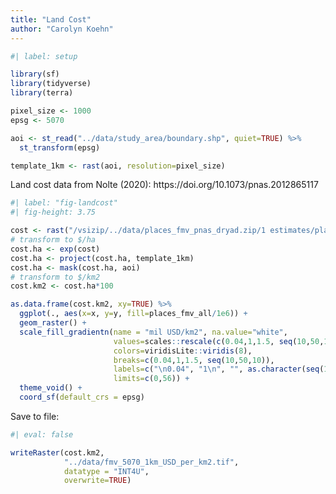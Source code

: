 ```yaml
---
title: "Land Cost"
author: "Carolyn Koehn"
---
```


```r
#| label: setup

library(sf)
library(tidyverse)
library(terra)

pixel_size <- 1000
epsg <- 5070

aoi <- st_read("../data/study_area/boundary.shp", quiet=TRUE) %>%
  st_transform(epsg)

template_1km <- rast(aoi, resolution=pixel_size)
```

Land cost data from Nolte (2020): https://doi.org/10.1073/pnas.2012865117

```r
#| label: "fig-landcost"
#| fig-height: 3.75

cost <- rast("/vsizip/../data/places_fmv_pnas_dryad.zip/1 estimates/places_fmv_all.tif")
# transform to $/ha
cost.ha <- exp(cost)
cost.ha <- project(cost.ha, template_1km)
cost.ha <- mask(cost.ha, aoi)
# transform to $/km2
cost.km2 <- cost.ha*100

as.data.frame(cost.km2, xy=TRUE) %>%
  ggplot(., aes(x=x, y=y, fill=places_fmv_all/1e6)) +
  geom_raster() +
  scale_fill_gradientn(name = "mil USD/km2", na.value="white",
                       values=scales::rescale(c(0.04,1,1.5, seq(10,50,10)), to=c(0,1)),
                       colors=viridisLite::viridis(8),
                       breaks=c(0.04,1,1.5, seq(10,50,10)),
                       labels=c("\n0.04", "1\n", "", as.character(seq(10,50,10))),
                       limits=c(0,56)) +
  theme_void() +
  coord_sf(default_crs = epsg)
```

Save to file:

```r
#| eval: false

writeRaster(cost.km2,
            "../data/fmv_5070_1km_USD_per_km2.tif",
            datatype = "INT4U",
            overwrite=TRUE)
```

